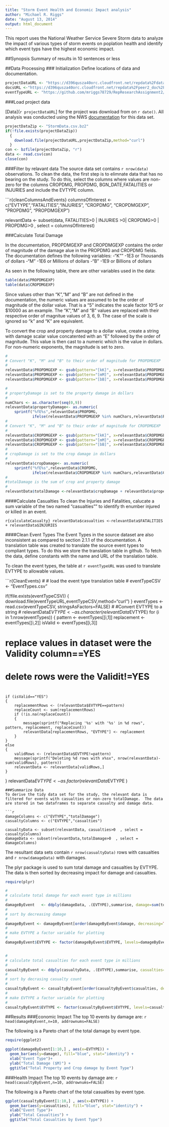 ```yaml
---
title: "Storm Event Health and Economic Impact analysis"
author: "Michael R. Riggs"
date: "August 13, 2014"
output: html_document
---
```


This report uses the National Weather Service Severe Storm data to analyze the impact of various types of storm events on poplation health and identify which event typs have the highest economic impact.

##Synopsis
Summary of results in 10 sentences or less

##Data Processing
### Initialization
Define locations of data and documentation.

```r
projectDataURL <- "https://d396qusza40orc.cloudfront.net/repdata%2Fdata%2FStormData.csv.bz2"
docsURL <-"https://d396qusza40orc.cloudfront.net/repdata%2Fpeer2_doc%2Fpd01016005curr.pdf"
eventTypeURL <- "https://github.com/mriggs78729/RepResearchAssignment2/EventTypes.csv"
```

###Load project data

[Data](`r projectDataURL`] for the project was download from on `r date()`.  All analysis was conducted using the NWS [documentation](`r docsURL`) for this data set.


```r

projectDataZip <- "StormData.csv.bz2"
if(!file.exists(projectDataZip)) 
  {
    download.file(projectDataURL,projectDataZip,method="curl")
  }
con <- bzfile(projectDataZip, "r")
data <- read.csv(con)
close(con)
```

###Filter by relavant data
The source data set contains `r nrow(data)` observations.  To clean the data, the first step is to elimnate data that has no bearing on the study.  To do this, select the  columns where values are non-zero for the columns CROPDMG, PROPDMG, BGN_DATE,FATALITIES or INJURIES and include the EVTYPE column.

```r{cleanColumnsAndEvents}
columnsOfInterest <- c("EVTYPE","FATALITIES","INJURIES", "CROPDMG", "CROPDMGEXP", "PROPDMG", "PROPDMGEXP")

relevantData <- subset(data, FATALITIES>0 | INJURIES >0| CROPDMG>0 | PROPDMG>0 , select = columnsOfInterest)

###Calculate Total Damage

In the documentation, PROPDMGEXP and CROPDMGEXP contains the order of magnitude of the damage 
alue in the PROPDMG and CROPDMG fields.  The documentation defines the following variables:
-"K""   -1E3 or Thousands of dollars
-"M"    -1E6 or Millions of dollars
-"B"    -1E9 or Billions of dollars

As seen in the following table, there are other variables used in the data:
```r
table(data$PROPDMGEXP)
table(data$CROPDMGEXP)
```
Since values other than "K","M" and "B" are not defined in the documentation, the numeric values are assumed to be the order of magnitude of the dollar value.  That is a "5" indicates the scale factor 10^5 or $10000 as an example.  The "K","M" and "B"  values are replaced with their respective order of magnitue values of 3, 6, 9. The case of the scale is ignored so "k" and "K" are equivalent.

To convert the crop and property damage to a dollar value,  create a string with damage scalar value concatented with an "E" followed by the order of magnitude.  This value is then cast to a numeric which is the value in dollars.  For non-numeric exponents, the magnitude is set to zero.  

```r
#
# Convert "K", "M" and "B" to their order of magnitude for PROPDMGEXP
#
relevantData$PROPDMGEXP <- gsub(pattern="[kK]", x=relevantData$PROPDMGEXP,replacement="3")
relevantData$PROPDMGEXP <- gsub(pattern="[mM]", x=relevantData$PROPDMGEXP,replacement="6")
relevantData$PROPDMGEXP <- gsub(pattern="[bB]", x=relevantData$PROPDMGEXP,replacement="9")

#
# propertyDamage is set to the property damage in dollars
#
numChars <- as.character(seq(0,9))
relevantData$propertyDamage<- as.numeric(
    sprintf("%fE%s",relevantData$PROPDMG,
            ifelse(relevantData$PROPDMGEXP %in% numChars,relevantData$PROPDMGEXP,"0" )))
#
# Convert "K", "M" and "B" to their order of magnitude for CROPDMGEXP
#
relevantData$CROPDMGEXP <- gsub(pattern="[kK]", x=relevantData$CROPDMGEXP,replacement="3")
relevantData$CROPDMGEXP <- gsub(pattern="[mM]", x=relevantData$CROPDMGEXP,replacement="6")
relevantData$CROPDMGEXP <- gsub(pattern="[bB]", x=relevantData$CROPDMGEXP,replacement="9")
#
# cropDamage is set to the crop damage in dollars 
#
relevantData$cropDamage<- as.numeric(
    sprintf("%fE%s",relevantData$CROPDMG,
            ifelse(relevantData$CROPDMGEXP %in% numChars,relevantData$CROPDMGEXP,"0" ))
#
#totalDamage is the sum of crop and property damage
#
relevantData$totalDamage <-relevantData$cropDamage + relevantData$propertyDamage
```

####Calculate Casualties
To clean the Injuries and Fatalities, calucate a sum variable of the two named "casualties"" to identify th enumber injured or killed in an event.

```r{calculateCasualty}
relevantData$casualties <-relevantData$FATALITIES + relevantData$INJURIES
```

####Clean Event Types
The Event Types in the source dataset are also  inconsistent as compared to section 2.1.1 of the documentation.  A translation table was created to translate the source event types to compliant types.  To do this we store the translation table in github.  To fetch the data, define constants with the name and URL of the translation table.



  To clean the event types, the table at `r eventTypeURL` was used to translate EVTYPE to allowable values.

```r{CleanEvents}
#
# load the event type translation table
#
eventTypeCSV <- "EventTypes.csv"

if(!file.exists(eventTypeCSV)) 
  {
    download.file(eventTypeURL,eventTypeCSV,method="curl")
  }
  eventTypes <- read.csv(eventTypeCSV, stringsAsFactors=FALSE)
#
#Convert EVTYPE to a string
#
  relevantData$EVTYPE<- as.character(relevantData$EVTYPE)
  for (i in 1:nrow(eventTypes))
  {
    pattern <- eventTypes[[i,1]]
    replacement <- eventTypes[[i,2]]
    isValid <- eventTypes[[i,3]]

#
# replace values in dataset were the Validity column==YES
# delete rows were the Validit!=YES
#
    if (isValid=="YES")
    {
        replacementRows <- (relevantData$EVTYPE==pattern)
        replaceCount <- sum(replacementRows)
        if (!is.na(replaceCount))
        {
            message(sprintf("Replacing '%s' with '%s' in %d rows", pattern, replacement, replaceCount))
            relevantData[replacementRows, "EVTYPE"] <- replacement
        }
    }
    else
    {
        validRows <- (relevantData$EVTYPE!=pattern)
        message(sprintf("Deleting %d rows with x%sx", nrow(relevantData)-sum(validRows), pattern))
        relevantData <- relevantData[validRows,]
    }
    
  }
relevantData$EVTYPE <- as.factor(relevantData$EVTYPE )

```
###Summarize Data
To derive the tidy data set for the study, the relevant data is filtered for events with casualties or non-zero totalDamage.  The data are stored in two dataframes to separate casualty and damage data.

```r
damageColumns <- c("EVTYPE","totalDamage")
casualtyColumns <- c("EVTYPE","casualties")

casualtyData <- subset(relevantData, casualties>0  , select = casualtyColumns)
damageData <- subset(relevantData,totalDamage>0  , select = damageColumns)

```

The resultant data sets contain `r nrow(casualtyData)` rows with casualties and `r nrow(damageData)` with damages.

The plyr package is used to sum total damage and casualties by EVTYPE.  The data is then sorted by decreasing impact for damage and casualties.

```r
require(plyr)

#
# calculate total damage for each event type in millions
#
damageByEvent   <- ddply(damageData, .(EVTYPE),summarise, damage=sum(totalDamage)/1E6)
#
# sort by decreasing damage
#
damageByEvent <- damageByEvent[order(damageByEvent$damage, decreasing=TRUE),]
#
# make EVTYPE a factor variable for plotting
#
damageByEvent$EVTYPE <- factor(damageByEvent$EVTYPE, levels=damageByEvent$EVTYPE)


#
# calculate total casualties for each event type in millions
#
casualtyByEvent <- ddply(casualtyData, .(EVTYPE),summarise, casualties=sum(casualties))
#
# sort by decrasing casualty count
#
casualtyByEvent <- casualtyByEvent[order(casualtyByEvent$casualties, decreasing=TRUE),]
#
# make EVTYPE a factor variable for plotting
#
casualtyByEvent$EVTYPE <- factor(casualtyByEvent$EVTYPE, levels=casualtyByEvent$EVTYPE)

```


##Results
###Economic Impact
The top 10 events by damage are: `r head(damageByEvent,n=10, addrownums=FALSE)`

The following is a Pareto chart of the total damage by event type.

```r

require(ggplot2)

ggplot(damageByEvent[1:10,] , aes(x=EVTYPE)) +
  geom_bar(aes(y=damage), fill="blue", stat="identity") +
  xlab("Event Type")+
  ylab("Total Damage ($M)") +
  ggtitle("Total Property and Crop damage by Event Type")
```

###Health Impact
The top 10 events by damage are: `r head(casualtyByEvent,n=10, addrownums=FALSE)`

The following is a Pareto chart of the total casualties by event type.

```r

ggplot(casualtyByEvent[1:10,] , aes(x=EVTYPE)) +
  geom_bar(aes(y=casualties), fill="blue", stat="identity") +
  xlab("Event Type")+
  ylab("Total Casualties") +
  ggtitle("Total Casualties by Event Type")
```

